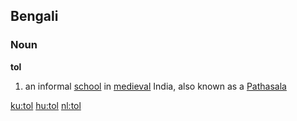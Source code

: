 == Bengali ==
=== Noun ===
'''tol'''
# an informal [[school]] in [[medieval]] India, also known as a [[Pathasala]]

[[ku:tol]]
[[hu:tol]]
[[nl:tol]]